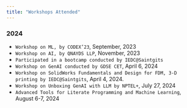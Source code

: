 ```yaml
---
title: "Workshops Attended"
---
```


### 2024

- `Workshop on ML, by CODEX’23`, September, 2023
- `Workshop on AI, by QNAYDS LLP`, November, 2023
- `Participated in a bootcamp conducted by IEDC@Saintgits`
- `Workshop on GenAI conducted by GDSE CET`, April 6, 2024
- `Workshop on SolidWorks Fundamentals and Design for FDM, 3-D printing by IEDC@Saintgits`, April 4, 2024.
- `Workshop on Unboxing GenAI with LLM by NPTEL+`, July 27, 2024
- `Advanced Tools for Literate Programming and Machine Learning`, August 6-7, 2024 
